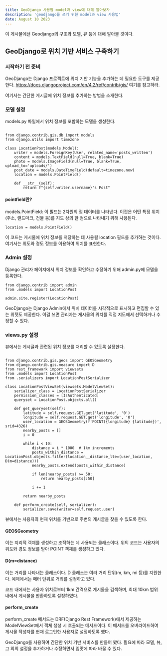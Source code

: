 ```yaml
---
title: GeoDjango 사용법 model과 view에 대해 알아보자
description: 'geodjango를 쓰기 위한 model과 view 사용법'
date: August 10 2023
---
```

이 게시물에선 Geodjango의 구조와 모델, 뷰 등에 대해 알아볼 것이다.
## GeoDjango로 위치 기반 서비스 구축하기

### 시작하기 전 준비
GeoDjango는 Django 프로젝트에 위치 기반 기능을 추가하는 데 필요한 도구를 제공한다. 
https://docs.djangoproject.com/en/4.2/ref/contrib/gis/
여기를 참고하라.

여기서는 간단한 게시글에 위치 정보를 추가하는 방법을 소개한다.

### 모델 설정
models.py 파일에서 위치 정보를 포함하는 모델을 생성한다.

```

from django.contrib.gis.db import models
from django.utils import timezone

class LocationPost(models.Model):    
    writer = models.ForeignKey(User, related_name='posts_written')
    content = models.TextField(null=True, blank=True)
    photo = models.ImageField(null=True, blank=True, upload_to='uploads/')
    post_date = models.DateTimeField(default=timezone.now)
    location = models.PointField()

    def __str__(self):
        return f"{self.writer.username}'s Post"
```

#### pointfield란?
models.PointField:
이 필드는 2차원의 점 데이터를 나타낸다. 
이것은 어떤 특정 위치(주소, 랜드마크, 건물 등)를 지도 상의 한 점으로 나타내기 위해 사용된다.
```
location = models.PointField()
```
이 코드는 게시물에 위치 정보를 저장하는 데 사용될 location 필드를 추가하는 것이다. 여기서는 위도와 경도 정보를 이용하여 위치를 표현한다.

### Admin 설정
Django 관리자 페이지에서 위치 정보를 확인하고 수정하기 위해 admin.py에 모델을 등록한다.

```
from django.contrib import admin
from .models import LocationPost

admin.site.register(LocationPost)
```
GeoDjango는 Django Admin에서 위치 데이터를 시각적으로 표시하고 편집할 수 있는 위젯도 제공한다. 
이걸 쓰면 관리자는 게시물의 위치를 직접 지도에서 선택하거나 수정할 수 있다.

### views.py 설정
뷰에서는 게시글과 관련된 위치 정보를 처리할 수 있도록 설정한다.
```

from django.contrib.gis.geos import GEOSGeometry
from django.contrib.gis.measure import D
from rest_framework import viewsets
from .models import LocationPost
from .serializers import LocationPostSerializer

class LocationPostViewSet(viewsets.ModelViewSet):
    serializer_class = LocationPostSerializer
    permission_classes = [IsAuthenticated]
    queryset = LocationPost.objects.all()

    def get_queryset(self):
        latitude = self.request.GET.get('latitude', '0')
        longitude = self.request.GET.get('longitude', '0')
        user_location = GEOSGeometry(f'POINT({longitude} {latitude})', srid=4326)
        nearby_posts = []
        i = 0

        while i < 10:
            distance = i * 1000  # 1km increments
            posts_within_distance = LocationPost.objects.filter(location__distance_lte=(user_location, D(m=distance)))
            nearby_posts.extend(posts_within_distance)
            
            if len(nearby_posts) >= 50:
                return nearby_posts[:50]
            
            i += 1
        
        return nearby_posts

    def perform_create(self, serializer):
        serializer.save(writer=self.request.user)
```

뷰에서는 사용자의 현재 위치를 기반으로 주변의 게시글을 찾을 수 있도록 한다.

#### GEOSGeometry
이는 지리적 객체를 생성하고 조작하는 데 사용되는 클래스이다. 
위의 코드는 사용자의 위도와 경도 정보를 받아 POINT 객체를 생성하고 있다.

#### D(m=distance)
이는 거리를 나타내는 클래스이다. D 클래스는 여러 거리 단위(m, km, mi 등)를 지원한다. 예제에서는 메터 단위로 거리를 설정하고 있다.

코드 내에서는 사용자 위치로부터 1km 간격으로 게시물을 검색하며, 최대 10km 범위 내에서 게시물을 반환하도록 설정하였다.

#### perform_create 
perform_create 메서드는 DRF(Django Rest Framework)에서 제공하는 ModelViewSet에서 객체 생성 시 호출되는 메서드이다. 이 메서드를 오버라이드하여 게시물 작성자를 현재 로그인한 사용자로 설정하도록 했다.

GeoDjango를 사용하여 간단한 위치 기반 서비스를 만들어 봤다. 필요에 따라 모델, 뷰, 그 외의 설정을 추가하거나 수정하면서 입맛에 따라 바꿀 수 있다.